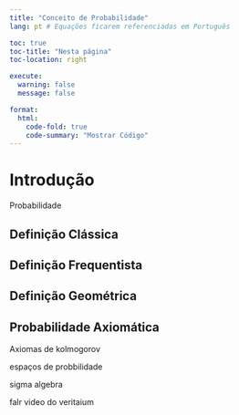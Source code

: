 ```yaml
---
title: "Conceito de Probabilidade"
lang: pt # Equações ficarem referenciadas em Português

toc: true
toc-title: "Nesta página"
toc-location: right

execute: 
  warning: false
  message: false

format:
  html:
    code-fold: true
    code-summary: "Mostrar Código"
---
```


# Introdução

Probabilidade

## Definição Clássica

## Definição Frequentista

## Definição Geométrica

## Probabilidade Axiomática

Axiomas de kolmogorov

espaços de probbilidade

sigma algebra

falr video do veritaium